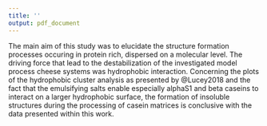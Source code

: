 ```yaml
---
title: ''
output: pdf_document
---
```

\section{General Conclusion}

The main aim of this study was to elucidate the structure formation processes occuring in protein rich, dispersed on a molecular level. The driving force that lead to the destabilization of the investigated model process cheese systems was hydrophobic interaction. Concerning the plots of the hydrophobic cluster analysis as presented by @Lucey2018 and the fact that the emulsifying salts enable especially alphaS1 and beta caseins to interact on a larger hydrophobic surface, the formation of insoluble structures during the processing of casein matrices is conclusive with the data presented within this work. 